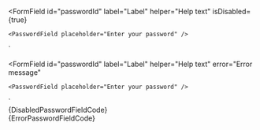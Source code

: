 
<FormField
	id="passwordId"
	label="Label"
	helper="Help text"
	isDisabled={true}
>
	<PasswordField placeholder="Enter your password" />
</FormField>
`

<FormField
	id="passwordId"
	label="Label"
	helper="Help text"
	error="Error message"
>
	<PasswordField placeholder="Enter your password" />
</FormField>
`

<Section
	title="Disabled"
	contained={true}
	border={true}
	style={{ paddingRight: 0, paddingLeft: 0 }}
>
	<Preview wrapper={true}>
		<FormField
			id="passwordId"
			label="Label"
			helper="Help text"
			isDisabled={true}
		>
			<PasswordField placeholder="Enter your password" />
		</FormField>
	</Preview>
	<Snippet language="js">{DisabledPasswordFieldCode}</Snippet>
</Section>

<Section
	title="Error"
	contained={true}
	border={true}
	style={{ paddingRight: 0, paddingLeft: 0 }}
>
	<Preview wrapper={true}>
		<FormField
			id="passwordId"
			label="Label"
			helper="Help text"
			error="Error message"
		>
			<PasswordField placeholder="Enter your password" />
		</FormField>
	</Preview>
	<Snippet language="js">{ErrorPasswordFieldCode}</Snippet>
</Section>
